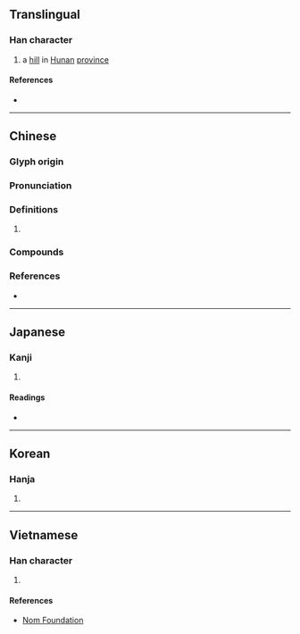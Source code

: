 {{character info/new}}
==Translingual==

===Han character===
{{Han char|rn=46|rad=山|as=05|sn=8|four=27720|canj=UPR|ids=⿰山句}}

# a [[hill]] in [[Hunan]] [[province]]

====References====
* {{Han ref|kx=0309.040|dkj=07970|dj=0609.010|hdz=10768.080|uh=5CA3|ud=23715|bh=CC63|bd=52323}}

----

==Chinese==
{{zh-forms}}

===Glyph origin===
{{Han etym}}

===Pronunciation===
{{zh-pron
|m=gǒu
|c=gau2
|mc=y
|oc=y
|cat=
}}

===Definitions===
{{zh-hanzi}}

# {{zh-only|岣嶁}}

===Compounds===
{{zh-der|岣嶁|岣嶁碑}}

===References===
* {{R:yue:mfccd}}

----

==Japanese==

===Kanji===
{{ja-kanji|grade=|rs=山05}}

# {{rfdef|ja|sort=山05}}

====Readings====
* {{ja-readings|on=こう, く|kun=[[いただき]] (itadaki)}}

----

==Korean==

===Hanja===
{{ko-hanja|hangeul=구|rv=gu|mr=ku}}

# {{rfdef|ko|sort=山05}}

----

==Vietnamese==

===Han character===
{{vi-hantu|rs=山05|cù}}

# {{rfdef|vi|sort=山05}}

====References====
* [http://nomfoundation.org/common/nom_details.php?codepoint=5ca3 Nom Foundation]